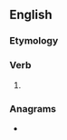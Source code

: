 ==English==

===Etymology===
{{suffix|en|pursue|eth}}

===Verb===
{{head|en|verb form}}

# {{en-archaic third-person singular of|pursue}}

===Anagrams===
* {{anagrams|en|a=ehprstuu|usurpeth}}